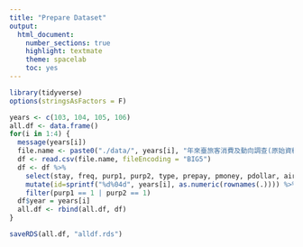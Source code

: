 ```yaml
---
title: "Prepare Dataset"
output: 
  html_document: 
    number_sections: true
    highlight: textmate
    theme: spacelab
    toc: yes
---
```

```r
library(tidyverse)
options(stringsAsFactors = F)
```


```r
years <- c(103, 104, 105, 106)
all.df <- data.frame()
for(i in 1:4) {
  message(years[i])
  file.name <- paste0("./data/", years[i], "年來臺旅客消費及動向調查(原始資料).csv")
  df <- read.csv(file.name, fileEncoding = "BIG5")
  df <- df %>% 
    select(stay, freq, purp1, purp2, type, prepay, pmoney, pdollar, airf, pit1, pit2, pit3, pit4, pit5, money, dollar, money1, p1, money2, p2, money3, p3, money4, p4, money5, p5, money6, p6, m601, m602, m603, m604, m605, m606, m607, m608, m609, m610, act01, act02, act03, act04, act05, act06, act07, act08, act09, act10, act11, act12, act13, act14, act15, act16, act17, act18, act19, nation, age, income, educ, occup, gender) %>%
    mutate(id=sprintf("%d%04d", years[i], as.numeric(rownames(.)))) %>% 
    filter(purp1 == 1 | purp2 == 1) 
  df$year = years[i]
  all.df <- rbind(all.df, df)
}

saveRDS(all.df, "alldf.rds")
```
